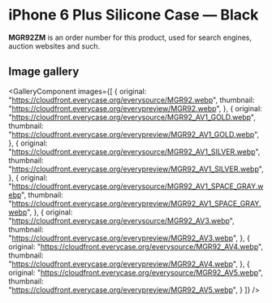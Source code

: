 
# iPhone 6 Plus Silicone Case — Black

<Callout type='info' emoji='👉🏻'>**MGR92ZM** is an order number for this product, used for search engines, auction websites and such.</Callout>

## Image gallery

<GalleryComponent
    images={[
      {
        original: "https://cloudfront.everycase.org/everysource/MGR92.webp",
        thumbnail: "https://cloudfront.everycase.org/everypreview/MGR92.webp",
      },
      {
        original: "https://cloudfront.everycase.org/everysource/MGR92_AV1_GOLD.webp",
        thumbnail: "https://cloudfront.everycase.org/everypreview/MGR92_AV1_GOLD.webp",
      },
      {
        original: "https://cloudfront.everycase.org/everysource/MGR92_AV1_SILVER.webp",
        thumbnail: "https://cloudfront.everycase.org/everypreview/MGR92_AV1_SILVER.webp",
      },
      {
        original: "https://cloudfront.everycase.org/everysource/MGR92_AV1_SPACE_GRAY.webp",
        thumbnail: "https://cloudfront.everycase.org/everypreview/MGR92_AV1_SPACE_GRAY.webp",
      },
      {
        original: "https://cloudfront.everycase.org/everysource/MGR92_AV3.webp",
        thumbnail: "https://cloudfront.everycase.org/everypreview/MGR92_AV3.webp",
      },
      {
        original: "https://cloudfront.everycase.org/everysource/MGR92_AV4.webp",
        thumbnail: "https://cloudfront.everycase.org/everypreview/MGR92_AV4.webp",
      },
      {
        original: "https://cloudfront.everycase.org/everysource/MGR92_AV5.webp",
        thumbnail: "https://cloudfront.everycase.org/everypreview/MGR92_AV5.webp",
      }
    ]}
  />
